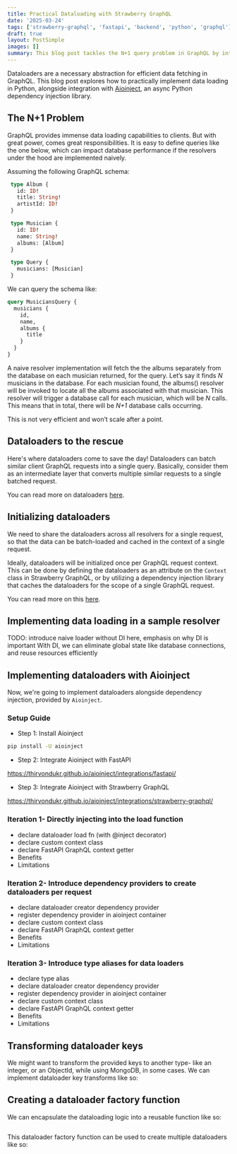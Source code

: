 ```yaml
---
title: Practical Dataloading with Strawberry GraphQL
date: '2025-03-24'
tags: ['strawberry-graphql', 'fastapi', 'backend', 'python', 'graphql']
draft: true
layout: PostSimple
images: []
summary: This blog post tackles the N+1 query problem in GraphQL by introducing dataloaders for batching requests and reducing database calls. It walks through setting up Aioinject, an async dependency injection library, to manage dataloader lifecycle efficiently with FastAPI and Strawberry GraphQL. The post explores three iterations of dataloader implementation, showing how to eliminate global state, improve performance, and support advanced features like key transformations and reusable factories.
---
```


Dataloaders are a necessary abstraction for efficient data fetching in GraphQL. This blog post explores how to practically implement data loading in Python,
alongside integration with [Aioinject](https://thirvondukr.github.io/aioinject/), an async Python dependency injection library.

## The N+1 Problem

GraphQL provides immense data loading capabilities to clients. But with great power, comes great responsibilities. It is easy to define queries like the 
one below, which can impact database performance if the resolvers under the hood are implemented naively.

Assuming the following GraphQL schema:

```graphql
 type Album {  
   id: ID!  
   title: String!  
   artistId: ID!  
 }

 type Musician {  
   id: ID!  
   name: String!  
   albums: [Album]  
 }

 type Query {  
   musicians: [Musician]  
 }
```

We can query the schema like:

```graphql
query MusiciansQuery {  
  musicians {  
    id,  
    name,  
    albums {  
      title  
    }  
  }  
}
```

A naive resolver implementation will fetch the the albums separately from the database on each musician returned, for the query.
Let’s say it finds *N* musicians in the database. For each musician found, the albums() resolver will be invoked to locate all the albums associated with that musician. 
This resolver will trigger a database call for each musician, which will be *N* calls. This means that in total, there will be *N+1* database calls occurring.

This is not very efficient and won’t scale after a point.


## Dataloaders to the rescue

Here's where dataloaders come to save the day! Dataloaders can batch similar client GraphQL requests into a single query. Basically, consider them as an intermediate layer that converts multiple similar requests to a single batched request. 

You can read more on dataloaders [here](https://strawberry.rocks/docs/guides/dataloaders).

## Initializing dataloaders

We need to share the dataloaders across all resolvers for a single request, so that the data can be batch-loaded and cached in the context of a single request.

Ideally, dataloaders will be initialized once per GraphQL request context. This can be done by defining the dataloaders as an attribute on the `Context` class in Strawberry GraphQL, or by utilizing a dependency injection library that 
caches the dataloaders for the scope of a single GraphQL request.

You can read more on this [here](https://strawberry.rocks/docs/guides/dataloaders#usage-with-context).


## Implementing data loading in a sample resolver

TODO:
introduce naive loader without DI here, emphasis on why DI is important
With DI, we can eliminate global state like database connections, and reuse resources efficiently

## Implementing dataloaders with Aioinject 

Now, we're going to implement dataloaders alongside dependency injection, provided by `Aioinject`.

### Setup Guide

- Step 1: Install Aioinject
```bash
pip install -U aioinject
```

- Step 2: Integrate Aioinject with FastAPI

https://thirvondukr.github.io/aioinject/integrations/fastapi/

- Step 3: Integrate Aioinject with Strawberry GraphQL

https://thirvondukr.github.io/aioinject/integrations/strawberry-graphql/

### Iteration 1- Directly injecting into the load function

- declare dataloader load fn (with @inject decorator)
- declare custom context class
- declare FastAPI GraphQL context getter
- Benefits
- Limitations


### Iteration 2- Introduce dependency providers to create dataloaders per request

- declare dataloader creator dependency provider
- register dependency provider in aioinject container
- declare custom context class
- declare FastAPI GraphQL context getter
- Benefits
- Limitations

### Iteration 3- Introduce type aliases for data loaders

- declare type alias
- declare dataloader creator dependency provider
- register dependency provider in aioinject container
- declare custom context class
- declare FastAPI GraphQL context getter
- Benefits
- Limitations


## Transforming dataloader keys
We might want to transform the provided keys to another type- like an integer, or an ObjectId, while using MongoDB, in some cases.
We can implement dataloader key transforms like so:


## Creating a dataloader factory function

We can encapsulate the dataloading logic into a reusable function like so:

```py
```

This dataloader factory function can be used to create multiple dataloaders like so:

```py
```